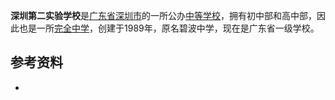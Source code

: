 {{expand|time=2013-11-30T12:18:49+00:00}}
{{primarysources|time=2013-11-30T12:18:49+00:00}}
{{Infobox School
| name           = 深圳第二实验学校（碧波中学）
| other_name     = Shenzhen NO.2 Experimental School (Bibo Middle School)
| image          = SZ 深圳 Shenzhen 羅湖 Luohu 寧水花園 Ningshui Huayuan Garden 愛國路 Aiguo Road Huangbei North Branch bus terminus April 2017 IX1 (4).jpg
| logo           = 
| motto          = 以人为本，成长为先，追求卓越
| established    = 1989年
| type           = 公办完全中学
| language       = 华语普通话（为主） 英语
| religion       = 
| affiliation    = [[深圳市|深圳市]][[教育局|教育局]]
| district       = [[中华人民共和国|中华人民共和国]][[广东省|广东省]][[深圳市|深圳市]][[罗湖区|罗湖区]]
| grades         = 6
| founder        = 黄显甫
| president      = 
| principal      = 崔学鸿
| vice_principal = 梁清泉、林伟
| assistaant_principal =
| dean           =
| college        = 
| house          = 
| su             = 
| sc             = 
| cs             = 
| cc             = 
| faculty        = 400多人
| staff          = 407人
| students       = 4500多人
| area           = '''初中部''' 约23000平方米<br>'''高中部''' 近40000平方米
| athletics      = [[毽球|毽球]] [[美式足球|美式足球]]
| conference     = 
| tree           = 
| colors         = 蓝 橙 红 绿
| mascot         = 
| magazine       = 《新窗》 《实光》 《风华》（已停刊）
| free_label     = 
| free_text      = 
| free_label2    = 
| free_text2     = 
| free_label3    = 
| free_text3     = 
| free_label4    = 
| free_text4     = 
| free_label5    = 
| free_text5     = 
| address        = '''初中部''' [[深圳市|深圳市]][[罗湖区|罗湖区]][[沿河北路|沿河北路]]2020号<br>'''高中部''' [[深圳市|深圳市]][[罗湖区|罗湖区]][[爱国路|爱国路]]3002号
| website        = http://www.szdesy.com/
}}
'''深圳第二实验学校'''是[[广东省|广东省]][[深圳市|深圳市]]的一所公办[[中等学校|中等学校]]，拥有初中部和高中部，因此也是一所[[完全中学|完全中学]]，创建于1989年，原名碧波中学，现在是广东省一级学校。

== 参考资料 ==
*{{cite web |url=http://www.szdesy.com/about.aspx |title=学校简介 |work=深圳第二实验学校 |accessdate=2013-11-30 |language=zh-cn |archive-url=https://web.archive.org/web/20121029121916/http://www.szdesy.com/about.aspx |archive-date=2012-10-29 |dead-url=yes }}

{{深圳普通高中院校}}
{{高中小作品}}